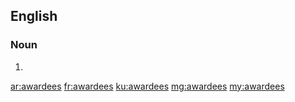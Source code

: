 ==English==

===Noun===
{{head|en}}

# {{plural of|awardee}}

[[ar:awardees]]
[[fr:awardees]]
[[ku:awardees]]
[[mg:awardees]]
[[my:awardees]]